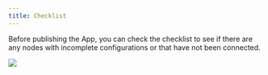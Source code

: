 ```yaml
---
title: Checklist
---
```



Before publishing the App, you can check the checklist to see if there are any nodes with incomplete configurations or that have not been connected.

![](https://assets-docs.dify.ai/dify-enterprise-mintlify/en/guides/workflow/debug-and-preview/be2b57394186c9b607a94614793dd5ca.png)
